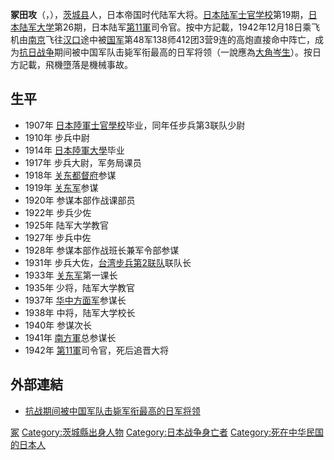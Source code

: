 {{Infobox Military Person
|name= 冢田攻
|lived= 1886年7月14日 - {{death_date_and_age|1942|12|18|1886|7|14}}
|placeofbirth= [[日本|日本]][[茨城県|茨城県]]
|placeofdeath= [[中國|中國]][[安徽省|安徽省]]
|image= Tsukada Osamu.jpg 
|caption=
|nickname=  
|allegiance= [[File:Flag_of_Japan_(bordered).svg|27px]] [[大日本帝国|大日本帝国]]
|branch= [[File:War_flag_of_the_Imperial_Japanese_Army.svg|27px]]  [[大日本帝國陸軍|大日本帝國陸軍]]
|serviceyears=1907年 -1942年
|rank=陆军[[大将|大将]]
|commands= 
|unit=
|battles= [[日本侵华战争|日本侵华战争]] 
|awards=
|family=
|laterwork=
}}

'''冢田攻'''（{{jpn|j='''塚田　攻'''|hg=つかだ おさむ|rm=Tsukada Osamu}}，{{bd|1886年|7月14日 |1942年|12月18日|catIdx=Z}}），[[茨城县|茨城县]]人，日本帝国时代陆军大将。[[日本陆军士官学校|日本陆军士官学校]]第19期，[[日本陆军大学|日本陆军大学]]第26期，日本陆军[[第11軍_(日本陸軍)|第11軍]]司令官。按中方記載，1942年12月18日乘飞机由[[南京|南京]]飞往[[汉口|汉口]]途中被[[國民革命軍|国军]]第48军138师412团3营9连的高炮直接命中阵亡，成为[[抗日战争|抗日战争]]期间被中国军队击毙军衔最高的日军将领（一說應為[[大角岑生|大角岑生]]）。按日方記載，飛機墮落是機械事故。

==生平==
*1907年 [[日本陸軍士官學校|日本陸軍士官學校]]毕业，同年任步兵第3联队少尉
*1910年 步兵中尉
*1914年 [[日本陸軍大學|日本陸軍大學]]毕业
*1917年 步兵大尉，军务局课员
*1918年 [[关东都督府|关东都督府]]参谋
*1919年 [[关东军|关东军]]参谋
*1920年 参谋本部作战课部员
*1922年 步兵少佐
*1925年 陆军大学教官
*1927年 步兵中佐
*1928年 参谋本部作战班长兼军令部参谋
*1931年 步兵大佐，[[台湾步兵第2联队|台湾步兵第2联队]]联队长
*1933年 [[关东军|关东军]]第一课长
*1935年 少将，陆军大学教官
*1937年 [[华中方面军|华中方面军]]参谋长
*1938年 中将，陆军大学校长
*1940年 参谋次长
*1941年 [[南方军_(日本陸軍)|南方軍]]总参谋长
*1942年 [[第11軍_(日本陸軍)|第11軍]]司令官，死后追晋大将

==外部連結==
*[http://news.ifeng.com/a/20160724/49591559_0.shtml 抗战期间被中国军队击毙军衔最高的日军将领] {{Wayback|url=http://news.ifeng.com/a/20160724/49591559_0.shtml |date=20170112075453 }}

{{日本陸軍大將}}
[[Category:日本陆军大将|冢]]
[[Category:茨城縣出身人物|Category:茨城縣出身人物]]
[[Category:日本战争身亡者|Category:日本战争身亡者]]
[[Category:死在中华民国的日本人|Category:死在中华民国的日本人]]